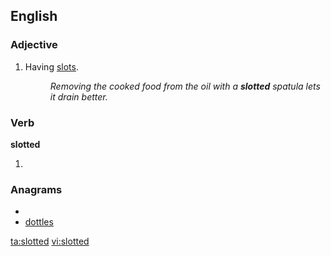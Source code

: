 ==English==

===Adjective===
{{en-adj|-}}

#Having [[slot]]s.
#:''Removing the cooked food from the oil with a '''slotted''' spatula lets it drain better.''

===Verb===
'''slotted'''

# {{past of|[[slot]]}}

===Anagrams===
* {{alphagram|delostt}}
* [[dottles#English|dottles]]

[[ta:slotted]]
[[vi:slotted]]